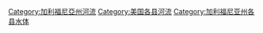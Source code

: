 
[[Category:加利福尼亞州河流|Category:加利福尼亞州河流]]
[[Category:美国各县河流|Category:美国各县河流]]
[[Category:加利福尼亚州各县水体|Category:加利福尼亚州各县水体]]